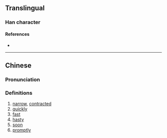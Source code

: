 {{character info/new}}
==Translingual==

===Han character===
{{Han char|rn=9|rad=人|as=16|sn=18|four=|canj=OYEM|ids=⿰亻韰}}

====References====
* {{Han ref|kx=0121.140|hdz=10236.080|uh=34A0|ud=13472}}

----

==Chinese==
{{zh-forms}}

===Pronunciation===
{{zh-pron
|m=xiè
|c=haai6
|mc=y
|oc=
|ma=
|cat=a,adv
}}

===Definitions===
{{zh-hanzi}}

# [[narrow]], [[contracted]]
# [[quickly]]
# [[fast]]
# [[hasty]]
# [[soon]]
# [[promptly]]
